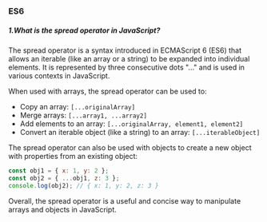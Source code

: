 ### ES6

##### 1.What is the spread operator in JavaScript?

The spread operator is a syntax introduced in ECMAScript 6 (ES6) that allows an iterable (like an array or a string) to be expanded into individual elements. It is represented by three consecutive dots "..." and is used in various contexts in JavaScript.

When used with arrays, the spread operator can be used to:

- Copy an array: `[...originalArray]`
- Merge arrays: `[...array1, ...array2]`
- Add elements to an array: `[...originalArray, element1, element2]`
- Convert an iterable object (like a string) to an array: `[...iterableObject]`

The spread operator can also be used with objects to create a new object with properties from an existing object:

```js
const obj1 = { x: 1, y: 2 };
const obj2 = { ...obj1, z: 3 };
console.log(obj2); // { x: 1, y: 2, z: 3 }
```

Overall, the spread operator is a useful and concise way to manipulate arrays and objects in JavaScript.
